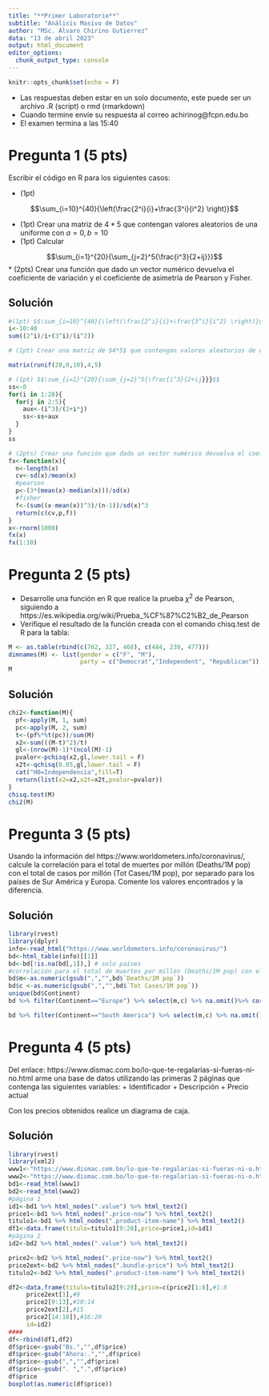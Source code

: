 ```yaml
---
title: "**Primer Laboratorio**"
subtitle: "Análisis Masivo de Datos"
author: "MSc. Alvaro Chirino Gutierrez"
data: "13 de abril 2023"
output: html_document
editor_options: 
  chunk_output_type: console
---
```


```r
knitr::opts_chunk$set(echo = F)
```

  + Las respuestas deben estar en un solo documento, este puede ser un archivo .R (script) o rmd (rmarkdown)
  + Cuando termine envíe su respuesta al correo achirinog@fcpn.edu.bo
  + El examen termina a las 15:40

# Pregunta 1 (5 pts)

Escribir el código en R para los siguientes casos:

  * (1pt) 

$$\sum_{i=10}^{40}{\left(\frac{2^i}{i}+\frac{3^i}{i^2} \right)}$$

  * (1pt) Crear una matriz de $4*5$ que contengan valores aleatorios de una uniforme con $a=0, b=10$
  * (1pt) Calcular     

$$\sum_{i=1}^{20}{\sum_{j=2}^5{\frac{i^3}{2+ij}}}$$
  * (2pts) Crear una función que dado un vector numérico devuelva el coeficiente de variación y el coeficiente de asimetría de Pearson y Fisher.

## Solución

```r
#(1pt) $$\sum_{i=10}^{40}{\left(\frac{2^i}{i}+\frac{3^i}{i^2} \right)}$$
i<-10:40
sum((2^i)/i+(3^i)/(i^2))

# (1pt) Crear una matriz de $4*5$ que contengan valores aleatorios de una uniforme con $a=0, b=10$

matrix(runif(20,0,10),4,5)

# (1pt) $$\sum_{i=1}^{20}{\sum_{j=2}^5{\frac{i^3}{2+ij}}}$$
ss<-0
for(i in 1:20){
  for(j in 2:5){
    aux<-(i^3)/(2+i*j)
    ss<-ss+aux
  }
}
ss

# (2pts) Crear una función que dado un vector numérico devuelva el coeficiente de variación y el coeficiente de asimetría de Pearson y Fisher.
fx<-function(x){
  n<-length(x)
  cv<-sd(x)/mean(x)
  #pearson
  p<-(3*(mean(x)-median(x)))/sd(x)
  #fisher
  f<-(sum((x-mean(x))^3)/(n-1))/sd(x)^3
  return(c(cv,p,f))
}
x<-rnorm(1000)
fx(x)
fx(1:10)
```

# Pregunta 2 (5 pts)

 * Desarrolle una función en R que realice la prueba $\chi^2$ de Pearson, siguiendo a https://es.wikipedia.org/wiki/Prueba_%CF%87%C2%B2_de_Pearson
  * Verifique el resultado de la función creada con el comando  chisq.test de R para la tabla: 
  
```r
M <- as.table(rbind(c(762, 327, 468), c(484, 239, 477)))
dimnames(M) <- list(gender = c("F", "M"),
                    party = c("Democrat","Independent", "Republican"))
M
```

## Solución

```r
chi2<-function(M){
  pf<-apply(M, 1, sum)
  pc<-apply(M, 2, sum)
  t<-(pf%*%t(pc))/sum(M)
  x2<-sum(((M-t)^2)/t)
  gl<-(nrow(M)-1)*(ncol(M)-1)
  pvalor<-pchisq(x2,gl,lower.tail = F)
  x2t<-qchisq(0.05,gl,lower.tail = F)
  cat("H0=Independencia",fill=T)
  return(list(x2=x2,x2t=x2t,pvalor=pvalor))
}
chisq.test(M)
chi2(M)
```

# Pregunta 3 (5 pts)

Usando la información del https://www.worldometers.info/coronavirus/, calcule la correlación para el total de muertes por millón (Deaths/1M pop) con el total de casos por millón (Tot Cases/1M pop), por separado para los países de Sur América y Europa. Comente los valores encontrados y la diferencia. 

## Solución  

```r
library(rvest)
library(dplyr)
info<-read_html("https://www.worldometers.info/coronavirus/")
bd<-html_table(info)[[1]]
bd<-bd[!is.na(bd[,1]),] # solo países
#correlación para el total de muertes por millón (Deaths/1M pop) con el total de casos por millón (Tot Cases/1M pop), por separado para los países de Sur América y Europa. Comente los valores encontrados y la diferencia. 
bd$m<-as.numeric(gsub(",","",bd$`Deaths/1M pop`))
bd$c <-as.numeric(gsub(",","",bd$`Tot Cases/1M pop`))
unique(bd$Continent)
bd %>% filter(Continent=="Europe") %>% select(m,c) %>% na.omit()%>% cor()

bd %>% filter(Continent=="South America") %>% select(m,c) %>% na.omit()%>% cor()
```

# Pregunta 4 (5 pts)

Del enlace: https://www.dismac.com.bo/lo-que-te-regalarias-si-fueras-ni-no.html arme una base de datos utilizando las primeras 2 páginas que contenga las siguientes variables:
  + Identificador 
  + Descripción
  + Precio actual

Con los precios obtenidos realice un diagrama de caja. 

## Solución

```r
library(rvest)
library(xml2)
www1<-"https://www.dismac.com.bo/lo-que-te-regalarias-si-fueras-ni-o.html?p=1"
www2<-"https://www.dismac.com.bo/lo-que-te-regalarias-si-fueras-ni-o.html?p=2"
bd1<-read_html(www1)
bd2<-read_html(www2)
#página 1
id1<-bd1 %>% html_nodes(".value") %>% html_text2()
price1<-bd1 %>% html_nodes(".price-now") %>% html_text2()
titulo1<-bd1 %>% html_nodes(".product-item-name") %>% html_text2()
df1<-data.frame(titulo=titulo1[9:28],price=price1,id=id1)
#página 2
id2<-bd2 %>% html_nodes(".value") %>% html_text2()

price2<-bd2 %>% html_nodes(".price-now") %>% html_text2()
price2ext<-bd2 %>% html_nodes(".bundle-price") %>% html_text2()
titulo2<-bd2 %>% html_nodes(".product-item-name") %>% html_text2()

df2<-data.frame(titulo=titulo2[9:28],price=c(price2[1:8],#1:8
     price2ext[1],#9
     price2[9:13],#10:14 
     price2ext[2],#15
     price2[14:18]),#16:20
     id=id2)
####
df<-rbind(df1,df2)
df$price<-gsub("Bs.","",df$price)
df$price<-gsub("Ahora:.","",df$price)
df$price<-gsub(",","",df$price)
df$price<-gsub(". ",".",df$price)
df$price
boxplot(as.numeric(df$price))
```